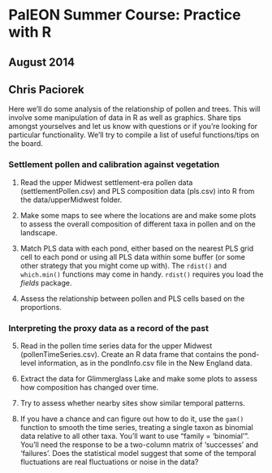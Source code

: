 # PalEON Summer Course: Practice with R
## August 2014
## Chris Paciorek

Here we'll do some analysis of the relationship of pollen and trees.
 This will involve some manipulation of data in R as well as graphics.
 Share tips amongst yourselves and let us know with questions or if you're
 looking for particular functionality.
 We'll try to compile a list of useful functions/tips on the board.

### Settlement pollen and calibration against vegetation

  1. Read the upper Midwest settlement-era pollen data (settlementPollen.csv) and PLS composition data (pls.csv)
 into R from the data/upperMidwest folder. 

  2. Make some maps to see where the locations are and make some plots to assess
 the overall composition of different taxa in pollen and on the landscape.

  3. Match PLS data with each pond, either based on the nearest PLS grid cell
 to each pond or using all PLS data within some buffer (or some other strategy
 that you might come up with). The `rdist()` and `which.min()` functions
may come in handy. `rdist()` requires you load the *fields* package.

  4. Assess the relationship between pollen and PLS cells based on the proportions.
 
### Interpreting the proxy data as a record of the past

  5. Read in the pollen time series data for the upper Midwest (pollenTimeSeries.csv). Create an R data frame that contains
the pond-level information, as in the pondInfo.csv file in the New England data.

  6. Extract the data for Glimmerglass Lake and make some plots to assess how composition has changed over time. 

  7. Try to assess whether nearby sites show similar temporal patterns.
 
  8. If you have a chance and can figure out how to do it, use the `gam()` function
 to smooth the time series, treating a single taxon as binomial data relative
 to all other taxa. You'll want to use "family = 'binomial'". You'll need the response
to be a two-column matrix of 'successes' and 'failures'. Does the statistical model
suggest that some of the temporal fluctuations are real fluctuations or noise in the data?


